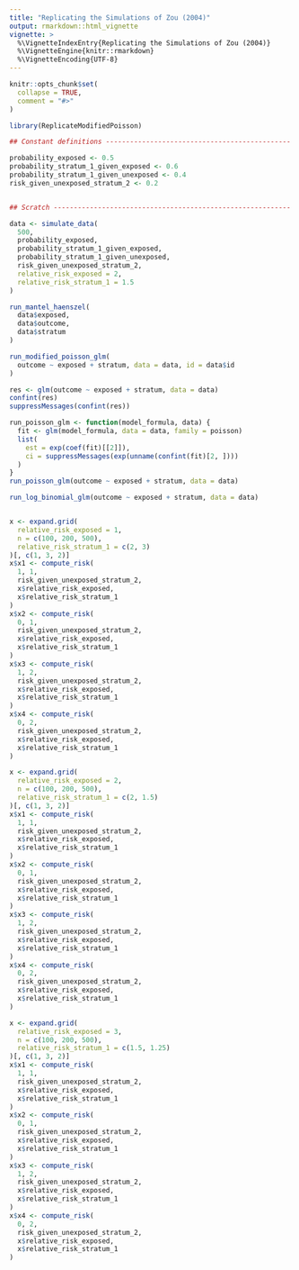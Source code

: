 ```yaml
---
title: "Replicating the Simulations of Zou (2004)"
output: rmarkdown::html_vignette
vignette: >
  %\VignetteIndexEntry{Replicating the Simulations of Zou (2004)}
  %\VignetteEngine{knitr::rmarkdown}
  %\VignetteEncoding{UTF-8}
---
```


```r
knitr::opts_chunk$set(
  collapse = TRUE,
  comment = "#>"
)
```

```r
library(ReplicateModifiedPoisson)
```

```r
## Constant definitions ----------------------------------------------

probability_exposed <- 0.5
probability_stratum_1_given_exposed <- 0.6
probability_stratum_1_given_unexposed <- 0.4
risk_given_unexposed_stratum_2 <- 0.2


## Scratch -----------------------------------------------------------

data <- simulate_data(
  500,
  probability_exposed,
  probability_stratum_1_given_exposed,
  probability_stratum_1_given_unexposed,
  risk_given_unexposed_stratum_2,
  relative_risk_exposed = 2,
  relative_risk_stratum_1 = 1.5
)

run_mantel_haenszel(
  data$exposed,
  data$outcome,
  data$stratum
)

run_modified_poisson_glm(
  outcome ~ exposed + stratum, data = data, id = data$id
)

res <- glm(outcome ~ exposed + stratum, data = data)
confint(res)
suppressMessages(confint(res))

run_poisson_glm <- function(model_formula, data) {
  fit <- glm(model_formula, data = data, family = poisson)
  list(
    est = exp(coef(fit)[[2]]),
    ci = suppressMessages(exp(unname(confint(fit)[2, ])))
  )
}
run_poisson_glm(outcome ~ exposed + stratum, data = data)

run_log_binomial_glm(outcome ~ exposed + stratum, data = data)


x <- expand.grid(
  relative_risk_exposed = 1,
  n = c(100, 200, 500),
  relative_risk_stratum_1 = c(2, 3)
)[, c(1, 3, 2)]
x$x1 <- compute_risk(
  1, 1,
  risk_given_unexposed_stratum_2,
  x$relative_risk_exposed,
  x$relative_risk_stratum_1
)
x$x2 <- compute_risk(
  0, 1,
  risk_given_unexposed_stratum_2,
  x$relative_risk_exposed,
  x$relative_risk_stratum_1
)
x$x3 <- compute_risk(
  1, 2,
  risk_given_unexposed_stratum_2,
  x$relative_risk_exposed,
  x$relative_risk_stratum_1
)
x$x4 <- compute_risk(
  0, 2,
  risk_given_unexposed_stratum_2,
  x$relative_risk_exposed,
  x$relative_risk_stratum_1
)

x <- expand.grid(
  relative_risk_exposed = 2,
  n = c(100, 200, 500),
  relative_risk_stratum_1 = c(2, 1.5)
)[, c(1, 3, 2)]
x$x1 <- compute_risk(
  1, 1,
  risk_given_unexposed_stratum_2,
  x$relative_risk_exposed,
  x$relative_risk_stratum_1
)
x$x2 <- compute_risk(
  0, 1,
  risk_given_unexposed_stratum_2,
  x$relative_risk_exposed,
  x$relative_risk_stratum_1
)
x$x3 <- compute_risk(
  1, 2,
  risk_given_unexposed_stratum_2,
  x$relative_risk_exposed,
  x$relative_risk_stratum_1
)
x$x4 <- compute_risk(
  0, 2,
  risk_given_unexposed_stratum_2,
  x$relative_risk_exposed,
  x$relative_risk_stratum_1
)

x <- expand.grid(
  relative_risk_exposed = 3,
  n = c(100, 200, 500),
  relative_risk_stratum_1 = c(1.5, 1.25)
)[, c(1, 3, 2)]
x$x1 <- compute_risk(
  1, 1,
  risk_given_unexposed_stratum_2,
  x$relative_risk_exposed,
  x$relative_risk_stratum_1
)
x$x2 <- compute_risk(
  0, 1,
  risk_given_unexposed_stratum_2,
  x$relative_risk_exposed,
  x$relative_risk_stratum_1
)
x$x3 <- compute_risk(
  1, 2,
  risk_given_unexposed_stratum_2,
  x$relative_risk_exposed,
  x$relative_risk_stratum_1
)
x$x4 <- compute_risk(
  0, 2,
  risk_given_unexposed_stratum_2,
  x$relative_risk_exposed,
  x$relative_risk_stratum_1
)


```
